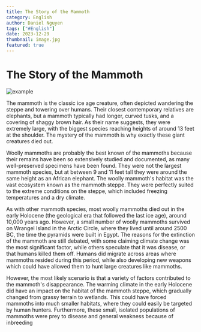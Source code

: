 ```yaml
---
title: The Story of the Mammoth
category: English
author: Daniel Nguyen
tags: ["#English"]
date: 2023-12-29
thumbnail: image.jpg
featured: true
---
```


# The Story of the Mammoth

![example](./2.jpg 'example')

The mammoth is the classic ice age creature, often depicted wandering the steppe and towering over humans. Their closest contemporary relatives are elephants, but a mammoth
typically had longer, curved tusks, and a covering of shaggy brown hair. As their name suggests, they were extremely large, with the biggest species reaching heights of
around 13 feet at the shoulder. The mystery of the mammoth is why exactly these giant creatures died out.

Woolly mammoths are probably the best known of the mammoths because their remains have been so extensively studied and documented, as many well-preserved specimens have
been found. They were not the largest mammoth species, but at between 9 and 11 feet tall they were around the same height as an African elephant. The woolly mammoth's habitat
was the vast ecosystem known as the mammoth steppe. They were perfectly suited to the extreme conditions on the steppe, which included freezing temperatures and a dry climate.

As with other mammoth species, most woolly mammoths died out in the early Holocene (the geological era that followed the last ice age), around 10,000 years ago. However, a
small number of woolly mammoths survived on Wrangel Island in the Arctic Circle, where they lived until around 2500 BC, the time the pyramids were built in Egypt.
The reasons for the extinction of the mammoth are still debated, with some claiming climate change was the most significant factor, while others speculate that it was disease, or
that humans killed them off. Humans did migrate across areas where mammoths resided during this period, while also developing new weapons which could have allowed them to hunt
large creatures like mammoths.

However, the most likely scenario is that a variety of factors contributed to the mammoth's disappearance. The warming climate in the early Holocene did have an impact on the
habitat of the mammoth steppe, which gradually changed from grassy terrain to wetlands. This could have forced mammoths into much smaller habitats, where they could easily be
targeted by human hunters. Furthermore, these small, isolated populations of mammoths were prey to disease and general weakness because of inbreeding

